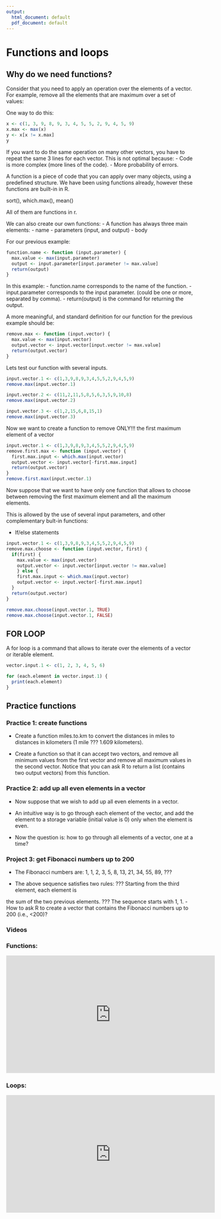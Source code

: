 ```yaml
---
output:
  html_document: default
  pdf_document: default
---
```

# Functions and loops {#week3}

## Why do we need functions?

Consider that you need to apply an operation over the elements of a vector. For example, remove all the elements that are maximum over a set of values:

One way to do this:

```r
x <- c(1, 3, 9, 8, 9, 3, 4, 5, 5, 2, 9, 4, 5, 9)
x.max <- max(x)
y <- x[x != x.max]
y
```

If you want to do the same operation on many other vectors, you have to repeat the same 3 lines for each vector.
This is not optimal because:
- Code is more complex (more lines of the code).
- More probability of errors.

A function is a piece of code that you can apply over many objects, using a predefined structure. We have been using functions already, however these functions are built-in in R.

sort(), which.max(), mean()

All of them are functions in r.

We can also create our own functions:
- A function has always three main elements:
  - name
  - parameters (input, and output)
  - body

For our previous example:

```r
function.name <- function (input.parameter) {
  max.value <- max(input.parameter)
  output <- input.parameter[input.parameter != max.value]
  return(output)
}
```

In this example:
- function.name corresponds to the name of the function.
- input.parameter corresponds to the input parameter. (could be one or more, separated by comma).
- return(output) is the command for returning the output.

A more meaningful, and standard definition for our function for the previous example should be:

```r
remove.max <- function (input.vector) {
  max.value <- max(input.vector)
  output.vector <- input.vector[input.vector != max.value]
  return(output.vector)
}
```

Lets test our function with several inputs.

```r
input.vector.1 <- c(1,3,9,8,9,3,4,5,5,2,9,4,5,9)
remove.max(input.vector.1)

input.vector.2 <- c(11,2,11,5,8,5,6,3,5,9,10,8)
remove.max(input.vector.2)

input.vector.3 <- c(1,2,15,6,8,15,1)
remove.max(input.vector.3)
```

Now we want to create a function to remove ONLY!!! the first maximum element of a vector

```r
input.vector.1 <- c(1,3,9,8,9,3,4,5,5,2,9,4,5,9)
remove.first.max <- function (input.vector) {
  first.max.input <- which.max(input.vector)
  output.vector <- input.vector[-first.max.input]
  return(output.vector)
}
remove.first.max(input.vector.1)
```

Now suppose that we want to have only one function that allows to choose between removing the first maximum element and all the maximum elements.

This is allowed by the use of several input parameters, and other complementary bult-in functions:

- If/else statements

```r
input.vector.1 <- c(1,3,9,8,9,3,4,5,5,2,9,4,5,9)
remove.max.choose <- function (input.vector, first) {
  if(first) {
    max.value <- max(input.vector)
    output.vector <- input.vector[input.vector != max.value]
    } else {
    first.max.input <- which.max(input.vector)
    output.vector <- input.vector[-first.max.input]
  }
  return(output.vector)
}

remove.max.choose(input.vector.1, TRUE)
remove.max.choose(input.vector.1, FALSE)
```

## FOR LOOP
A for loop is a command that allows to iterate over the elements of a vector or iterable element.

```r
vector.input.1 <- c(1, 2, 3, 4, 5, 6)

for (each.element in vector.input.1) {
  print(each.element)
}

```

## Practice functions

### Practice 1: create functions

- Create a function miles.to.km to convert the distances in miles to distances in kilometers (1 mile ??? 1.609 kilometers).

- Create a function so that it can accept two vectors, and remove all minimum values from the first vector and remove all maximum values in the second vector. Notice that you can ask R to return a list (contains two output vectors) from this function.

### Practice 2: add up all even elements in a vector

- Now suppose that we wish to add up all even elements in a vector.

- An intuitive way is to go through each element of the vector, and add the element to a storage variable (initial value is 0) only when the element is even.

- Now the question is: how to go through all elements of a vector, one at a time?

### Project 3: get Fibonacci numbers up to 200

- The Fibonacci numbers are:
1, 1, 2, 3, 5, 8, 13, 21, 34, 55, 89, ???

- The above sequence satisfies two rules:
??? Starting from the third element, each element is

the sum of the two previous elements. ??? The sequence starts with 1, 1.
- How to ask R to create a vector that contains the Fibonacci numbers up to 200 (i.e., <200)?

### Videos

### Functions:

<iframe width="560" height="315" src="https://www.youtube.com/embed/Z1wB1rHAYzQ" frameborder="0" allow="accelerometer; autoplay; encrypted-media; gyroscope; picture-in-picture" allowfullscreen></iframe>

### Loops:

<iframe width="560" height="315" src="https://www.youtube.com/embed/djI-yfk-DZM" frameborder="0" allow="accelerometer; autoplay; encrypted-media; gyroscope; picture-in-picture" allowfullscreen></iframe>
